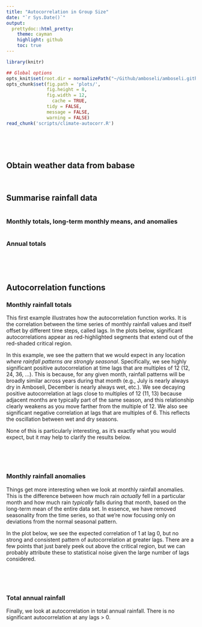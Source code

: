 ```yaml
---
title: "Autocorrelation in Group Size"
date: "`r Sys.Date()`"
output:
  prettydoc::html_pretty:
    theme: cayman
    highlight: github
    toc: true
---
```



```r
library(knitr)

## Global options
opts_knit$set(root.dir = normalizePath("~/Github/amboseli/amboseli.github.io/environmental-signals"))
opts_chunk$set(fig.path = 'plots/',
               fig.height = 8,
               fig.width = 12,
	             cache = TRUE,
               tidy = FALSE,
               message = FALSE,
               warning = FALSE)
read_chunk('scripts/climate-autocorr.R')
```

```r
```

<br>
<br>

## Obtain weather data from babase

```r
```

```r
```

## Summarise rainfall data

```r
```

### Monthly totals, long-term monthly means, and anomalies

```r
```

### Annual totals

```r
```

<br>
<br>

## Autocorrelation functions

### Monthly rainfall totals

This first example illustrates how the autocorrelation function works. It is the correlation between the time series of monthly rainfall values and itself offset by different time steps, called lags. In the plots below, significant autocorrelations appear as red-highlighted segments that extend out of the red-shaded critical region.

In this example, we see the pattern that we would expect in any location _where rainfall patterns are strongly seasonal_. Specifically, we see highly significant positive autocorrelation at time lags that are multiples of 12 (12, 24, 36, ...). This is because, for any given month, rainfall patterns will be broadly similar across years during that month (e.g., July is nearly always dry in Amboseli, December is nearly always wet, etc.). We see decaying positive autocorrelation at lags close to multiples of 12 (11, 13) because adjacent months are typically part of the same season, and this relationship clearly weakens as you move farther from the multiple of 12. We also see significant negative correlation at lags that are multiples of 6. This reflects the oscillation between wet and dry seasons.

None of this is particularly interesting, as it's exactly what you would expect, but it may help to clarify the results below.

```r
```

<br>
<br>

### Monthly rainfall anomalies

Things get more interesting when we look at monthly rainfall anomalies. This is the difference between how much rain _actually_ fell in a particular month and how much rain _typically_ falls during that month, based on the long-term mean of the entire data set. In essence, we have removed seasonality from the time series, so that we're now focusing only on deviations from the normal seasonal pattern.

In the plot below, we see the expected correlation of 1 at lag 0, but no strong and consistent pattern of autocorrelation at greater lags. There are a few points that just barely peek out above the critical region, but we can probably attribute these to statistical noise given the large number of lags considered.

```r
```

<br>
<br>

### Total annual rainfall

Finally, we look at autocorrelation in total annual rainfall. There is no significant autocorrelation at any lags > 0.

```r
```
